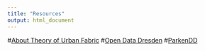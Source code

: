 ```yaml
---
title: "Resources"
output: html_document
---
```




#[About Theory of Urban Fabric]("https://espace.curtin.edu.au/handle/20.500.11937/11247") 
#[Open Data Dresden]("https://opendata.dresden.de/informationsportal/#app/startpage")
#[ParkenDD]("https://parkendd.de") 


